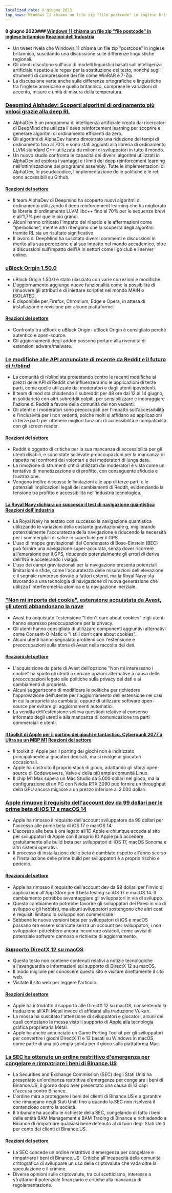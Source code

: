 ```yaml
---
localized_date: 8 giugno 2023
top_news: Windows 11 chiama un file zip "file postcode" in inglese britannico
---
```




<CallToAction />

<Steps>

#### 8 giugno 2023### [Windows 11 chiama un file zip "file postcode" in inglese britannico](https://twitter.com/JymFox/status/1665799627377975300) [Reazioni dell'industria](http://news.ycombinator.com/item?id=36231313)

- Un tweet rivela che Windows 11 chiama un file zip "postcode" in inglese britannico, suscitando una discussione sulle differenze linguistiche regionali.
- Gli utenti discutono sull'uso di modelli linguistici basati sull'intelligenza artificiale rispetto alle regex per la sostituzione del testo, nonché sugli strumenti di compressione dei file come WinRAR e 7-Zip.
- La discussione verte anche sulle differenze ortografiche e linguistiche tra l'inglese americano e quello britannico, comprese le variazioni di accento, misure e unità di misura della temperatura.

### [Deepmind Alphadev: Scoperti algoritmi di ordinamento più veloci grazie alla deep RL](https://www.nature.com/articles/s41586-023-06004-9)

- AlphaDev è un programma di intelligenza artificiale creato dai ricercatori di DeepMind che utilizza il deep reinforcement learning per scoprire e generare algoritmi di ordinamento efficienti da zero.
- Gli algoritmi di AlphaDev hanno dimostrato una riduzione dei tempi di ordinamento fino al 70% e sono stati aggiunti alla libreria di ordinamento LLVM standard C++ utilizzata da milioni di sviluppatori in tutto il mondo.
- Un nuovo studio confronta le capacità dei diversi algoritmi utilizzati in AlphaDev ed esplora i vantaggi e i limiti del deep reinforcement learning nell'ottimizzazione dei programmi assembly. Tutte le implementazioni di AlphaDev, lo pseudocodice, l'implementazione delle politiche e le reti sono accessibili su Github.

#### [Reazioni del settore](http://news.ycombinator.com/item?id=36228125)

- Il team AlphaDev di Deepmind ha scoperto nuovi algoritmi di ordinamento utilizzando il deep reinforcement learning che ha migliorato la libreria di ordinamento LLVM libc++ fino al 70% per le sequenze brevi e all'1,7% per quelle più grandi.
- Alcuni hanno criticato l'impatto del rilascio e le affermazioni come "iperboliche", mentre altri ritengono che la scoperta degli algoritmi tramite RL sia un risultato significativo.
- Il lavoro di DeepMind ha suscitato diversi commenti e discussioni in merito alla sua percezione e al suo impatto nel mondo accademico, oltre a discussioni sull'impatto dell'IA in settori come i go club e i server online.

### [uBlock Origin 1.50.0](https://github.com/gorhill/uBlock/releases/tag/1.50.0)

- uBlock Origin 1.50.0 è stato rilasciato con varie correzioni e modifiche.
- L'aggiornamento aggiunge nuove funzionalità come la possibilità di rimuovere gli attributi e di iniettare scriptlet nel mondo MAIN o ISOLATED.
- È disponibile per Firefox, Chromium, Edge e Opera, in attesa di installazione e revisione per alcune piattaforme.

#### [Reazioni del settore](http://news.ycombinator.com/item?id=36227411)

- Confronto tra uBlock e uBlock Origin- uBlock Origin è consigliato perché autentico e open-source.
- Gli aggiornamenti degli addon possono portare alla rivendita di estensioni adware/malware.

### [Le modifiche alle API annunciate di recente da Reddit e il futuro di /r/blind](https://old.reddit.com/r/Blind/comments/13zr8h2/reddits_recently_announced_api_changes_and_the/)

- La comunità di r/blind sta protestando contro le recenti modifiche ai prezzi delle API di Reddit che influenzeranno le applicazioni di terze parti, come quelle utilizzate dai moderatori e dagli utenti ipovedenti.
- Il team di mod sta chiudendo il subreddit per 48 ore dal 12 al 14 giugno, in solidarietà con altri subreddit colpiti, per sensibilizzare e incoraggiare l'azione di Reddit a favore della comunità dei non vedenti.
- Gli utenti e i moderatori sono preoccupati per l'impatto sull'accessibilità e l'inclusività per i non vedenti, poiché molti si affidano ad applicazioni di terze parti per ottenere migliori funzioni di accessibilità e compatibilità con gli screen reader.

#### [Reazioni del settore](http://news.ycombinator.com/item?id=36231016)

- Reddit è oggetto di critiche per la sua mancanza di accessibilità per gli utenti disabili, e sono state sollevate preoccupazioni per la mancanza di rispetto nei confronti dei volontari e dei moderatori di lunga data.
- La rimozione di strumenti critici utilizzati dai moderatori è vista come un tentativo di monetizzazione e di profitto, con conseguente sfiducia e frustrazione.
- Vengono inoltre discusse le limitazioni alle app di terze parti e le potenziali implicazioni legali dei cambiamenti di Reddit, evidenziando la tensione tra profitto e accessibilità nell'industria tecnologica.

#### [La Royal Navy dichiara un successo il test di navigazione quantistica](https://thequantuminsider.com/2023/06/06/royal-navy-says-quantum-navigation-test-a-success/) [Reazioni dell'industria](http://news.ycombinator.com/item?id=36222625)

- La Royal Navy ha testato con successo la navigazione quantistica utilizzando le variazioni della costante gravitazionale g, migliorando potenzialmente l'accuratezza della navigazione e riducendo la necessità per i sommergibili di salire in superficie per il GPS.
- L'uso di mappe gravitazionali del Condensato di Bose-Einstein (BEC) può fornire una navigazione super-accurata, senza dover ricorrere all'emersione per il GPS, riducendo potenzialmente gli errori di deriva dell'INS e accelerando i viaggi.
- L'uso dei campi gravitazionali per la navigazione presenta potenziali limitazioni e sfide, come l'accuratezza delle misurazioni dell'elevazione e il segnale rumoroso dovuto a fattori esterni, ma la Royal Navy sta lavorando a una tecnologia di navigazione di nuova generazione che utilizza l'interferometria atomica e la navigazione inerziale.

### ["Non mi importa dei cookie", estensione acquistata da Avast, gli utenti abbandonano la nave](https://addons.mozilla.org/en-US/firefox/addon/i-dont-care-about-cookies/reviews/?score=1&utm_content=addons-manager-reviews-link&utm_medium=firefox-browser&utm_source=firefox-browser)

- Avast ha acquistato l'estensione "I don't care about cookies" e gli utenti hanno espresso preoccupazione per la privacy.
- Gli utenti hanno consigliato di utilizzare componenti aggiuntivi alternativi come Consent-O-Matic o "I still don't care about cookies".
- Alcuni utenti hanno segnalato problemi con l'estensione e preoccupazioni sulla storia di Avast nella raccolta dei dati.

#### [Reazioni del settore](http://news.ycombinator.com/item?id=36233068)

- L'acquisizione da parte di Avast dell'opzione "Non mi interessano i cookie" ha spinto gli utenti a cercare opzioni alternative a causa delle preoccupazioni legate alle politiche sulla privacy dei dati e ai cambiamenti di proprietà.
- Alcuni suggeriscono di modificare le politiche per richiedere l'approvazione dell'utente per l'aggiornamento dell'estensione nei casi in cui la proprietà sia cambiata, oppure di utilizzare software open-source per evitare gli aggiornamenti automatici.
- La vendita dell'estensione solleva questioni relative al consenso informato degli utenti e alla mancanza di comunicazione tra parti commerciali e utenti.

#### [Il toolkit di Apple per il porting dei giochi è fantastico. Cyberpunk 2077 a Ultra su un MBP M1](https://twitter.com/isaacmarovitz/status/1666209780031971341) [Reazioni del settore](http://news.ycombinator.com/item?id=36223927)

- Il toolkit di Apple per il porting dei giochi non è indirizzato principalmente ai giocatori dedicati, ma si rivolge ai giocatori occasionali.
- Apple ha costruito il proprio stack di gioco, adattando gli sforzi open-source di Codeweavers, Valve e della più ampia comunità Linux.
- Il chip M1 Max supera un Mac Studio da 5.000 dollari nel gioco, ma la configurazione di un PC con Nvidia RTX 3090 può fornire un throughput della GPU ancora migliore a un prezzo inferiore ai 2.000 dollari.

### [Apple rimuove il requisito dell'account dev da 99 dollari per le prime beta di iOS 17 e macOS 14](https://arstechnica.com/gadgets/2023/06/how-to-install-ios-17-and-macos-14-developer-betas-now-that-anyone-can-do-it/)

- Apple ha rimosso il requisito dell'account sviluppatore da 99 dollari per l'accesso alle prime beta di iOS 17 e macOS 14.
- L'accesso alle beta è ora legato all'ID Apple e chiunque acceda al sito per sviluppatori di Apple con il proprio ID Apple può accedere gratuitamente alle build beta per sviluppatori di iOS 17, macOS Sonoma e altri sistemi operativi.
- Il processo di installazione delle beta è cambiato rispetto all'anno scorso e l'installazione delle prime build per sviluppatori è a proprio rischio e pericolo.

#### [Reazioni del settore](http://news.ycombinator.com/item?id=36230839)

- Apple ha rimosso il requisito dell'account dev da 99 dollari per l'invio di applicazioni all'App Store per il beta testing su iOS 17 e macOS 14. Il cambiamento potrebbe avvantaggiare gli sviluppatori in via di sviluppo.
- Questo cambiamento potrebbe favorire gli sviluppatori dei Paesi in via di sviluppo e gli hobbisti, ma alcuni sviluppatori sostengono che altri costi e requisiti limitano lo sviluppo non commerciale.
- Sebbene le nuove versioni beta per sviluppatori di iOS e macOS possano ora essere scaricate senza un account per sviluppatori, i non sviluppatori potrebbero ancora incontrare ostacoli, come avvisi di potenziale software dannoso e richieste di aggiornamento.

### [Supporto DirectX 12 su macOS](https://twitter.com/andytizer/status/1666131239575728130)

- Questo testo non contiene contenuti relativi a notizie tecnologiche all'avanguardia o informazioni sul supporto di DirectX 12 su macOS.
- Il modo migliore per conoscere questo sito è visitare direttamente il sito web.
- Visitate il sito web per leggere l'articolo.

#### [Reazioni del settore](http://news.ycombinator.com/item?id=36222266)

- Apple ha introdotto il supporto alle DirectX 12 su macOS, consentendo la traduzione all'API Metal invece di affidarsi alla traduzione Vulkan.
- La mossa ha suscitato l'attenzione di sviluppatori e giocatori, alcuni dei quali contestano la mossa visto il supporto di Apple alla tecnologia grafica proprietaria Metal.
- Apple ha anche annunciato un Game Porting Toolkit per gli sviluppatori per convertire i giochi DirectX 11 e 12 basati su Windows in macOS, come parte di una più ampia spinta per il gioco sulla piattaforma Mac.

### [La SEC ha ottenuto un ordine restrittivo d'emergenza per congelare e rimpatriare i beni di Binance.US](https://www.kitco.com/news/2023-06-07/SEC-granted-emergency-restraining-order-to-freeze-repatriate-Binance-US-assets.html)

- La Securities and Exchange Commission (SEC) degli Stati Uniti ha presentato un'ordinanza restrittiva d'emergenza per congelare i beni di Binance.US, il giorno dopo aver presentato una causa di 13 capi d'accusa contro Binance.
- L'ordine mira a proteggere i beni dei clienti di Binance.US e a garantire che rimangano negli Stati Uniti fino a quando la SEC non risolverà il contenzioso contro la società.
- Il tribunale ha accolto le richieste della SEC, congelando di fatto i beni delle entità BAM Management e BAM Trading di Binance e richiedendo a Binance di rimpatriare qualsiasi bene detenuto al di fuori degli Stati Uniti per conto dei clienti di Binance.US.

#### [Reazioni del settore](http://news.ycombinator.com/item?id=36235143)

- La SEC concede un ordine restrittivo d'emergenza per congelare e rimpatriare i beni di Binance.US- Critiche all'incapacità della comunità crittografica di sviluppare un uso delle criptovalute che vada oltre la speculazione e il crimine.
- Diverse opinioni sulle criptovalute, tra cui scetticismo, interesse a sfruttarne il potenziale finanziario e critiche alla mancanza di regolamentazione.

</Steps>
